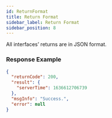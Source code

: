 ```yaml
---
id: ReturnFormat
title: Return Format
sidebar_label: Return Format
sidebar_position: 8
---
```


All interfaces’ returns are in JSON format.

### Response Example

```json title="Response"
{
  "returnCode": 200,
  "result": {
    "serverTime": 1636612706739
  },
  "msgInfo": "Success.",
  "error": null
}
```
